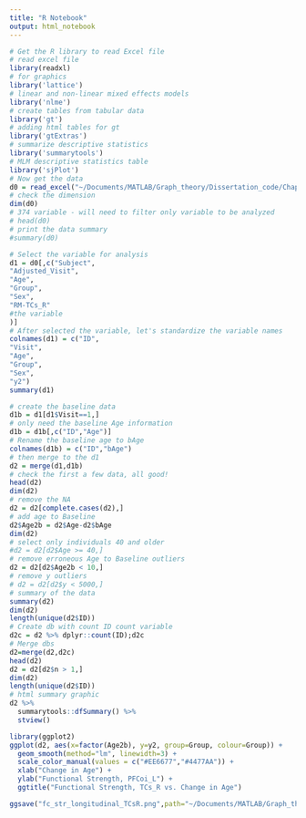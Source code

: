 ```yaml
---
title: "R Notebook"
output: html_notebook
---
```



```r
# Get the R library to read Excel file
# read excel file
library(readxl)
# for graphics
library('lattice')
# linear and non-linear mixed effects models
library('nlme')
# create tables from tabular data
library('gt')
# adding html tables for gt
library('gtExtras')
# summarize descriptive statistics
library('summarytools')
# MLM descriptive statistics table
library('sjPlot')
# Now get the data
d0 = read_excel("~/Documents/MATLAB/Graph_theory/Dissertation_code/Chapter4_LongitudinalDifferences/Mixed_effects_modeling/str_fc_longitudinal_df.xlsx", na="NaN") 
# check the dimension
dim(d0)
# 374 variable - will need to filter only variable to be analyzed
# head(d0)
# print the data summary
#summary(d0)
```

```r
# Select the variable for analysis
d1 = d0[,c("Subject",                       
"Adjusted_Visit",
"Age", 
"Group", 
"Sex",
"RM-TCs_R"
#the variable
)]
# After selected the variable, let's standardize the variable names
colnames(d1) = c("ID",                    
"Visit",
"Age",
"Group",
"Sex",
"y2")
summary(d1)
```

```r
# create the baseline data
d1b = d1[d1$Visit==1,]
# only need the baseline Age information
d1b = d1b[,c("ID","Age")]
# Rename the baseline age to bAge
colnames(d1b) = c("ID","bAge")
# then merge to the d1 
d2 = merge(d1,d1b)
# check the first a few data, all good!
head(d2)
dim(d2)
# remove the NA
d2 = d2[complete.cases(d2),]
# add age to Baseline
d2$Age2b = d2$Age-d2$bAge
dim(d2)
# select only individuals 40 and older
#d2 = d2[d2$Age >= 40,]
# remove erroneous Age to Baseline outliers
d2 = d2[d2$Age2b < 10,]
# remove y outliers
# d2 = d2[d2$y < 5000,]
# summary of the data
summary(d2)
dim(d2)
length(unique(d2$ID))
# Create db with count ID count variable
d2c = d2 %>% dplyr::count(ID);d2c
# Merge dbs
d2=merge(d2,d2c)
head(d2)
d2 = d2[d2$n > 1,]
dim(d2)
length(unique(d2$ID))
# html summary graphic
d2 %>%
  summarytools::dfSummary() %>%
  stview()
```

```r
library(ggplot2)
ggplot(d2, aes(x=factor(Age2b), y=y2, group=Group, colour=Group)) +
  geom_smooth(method="lm", linewidth=3) +
  scale_color_manual(values = c("#EE6677","#4477AA")) +
  xlab("Change in Age") +
  ylab("Functional Strength, PFCoi_L") +
  ggtitle("Functional Strength, TCs_R vs. Change in Age")

ggsave("fc_str_longitudinal_TCsR.png",path="~/Documents/MATLAB/Graph_theory/Dissertation_code/Chapter4_LongitudinalDifferences/Plotting_in_R/")
```

